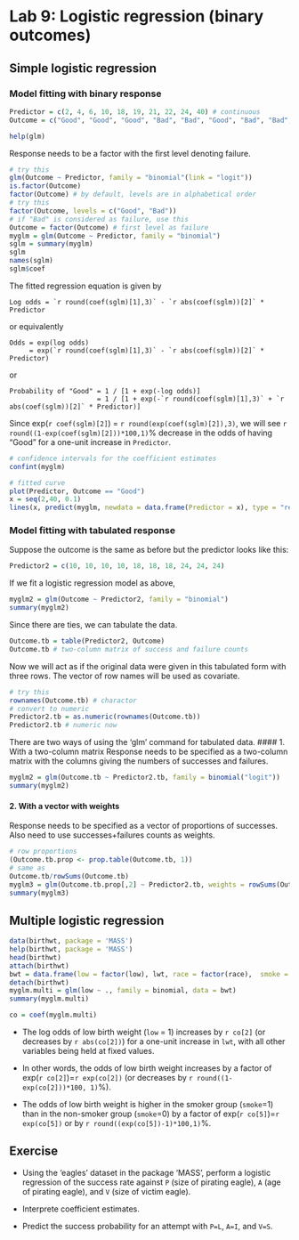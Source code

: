 Lab 9: Logistic regression (binary outcomes)
========================================================
Simple logistic regression
--------------------------------------------------------
### Model fitting with binary response
```r
Predictor = c(2, 4, 6, 10, 18, 19, 21, 22, 24, 40) # continuous
Outcome = c("Good", "Good", "Good", "Bad", "Bad", "Good", "Bad", "Bad", "Bad", "Bad") # binary
```
```r
help(glm)
```
Response needs to be a factor with the first level denoting failure.
```r
# try this
glm(Outcome ~ Predictor, family = "binomial"(link = "logit"))
is.factor(Outcome)
factor(Outcome) # by default, levels are in alphabetical order
# try this
factor(Outcome, levels = c("Good", "Bad"))
# if "Bad" is considered as failure, use this
Outcome = factor(Outcome) # first level as failure
myglm = glm(Outcome ~ Predictor, family = "binomial")
sglm = summary(myglm)
sglm
names(sglm)
sglm$coef 
```
The fitted regression equation is given by
```
Log odds = `r round(coef(sglm)[1],3)` - `r abs(coef(sglm))[2]` * Predictor
```
or equivalently
```
Odds = exp(log odds)
     = exp(`r round(coef(sglm)[1],3)` - `r abs(coef(sglm))[2]` * Predictor)
```
or
```
Probability of "Good" = 1 / [1 + exp(-log odds)]
                      = 1 / [1 + exp(-`r round(coef(sglm)[1],3)` + `r abs(coef(sglm))[2]` * Predictor)]
```
Since exp(`r coef(sglm)[2]`) = `r round(exp(coef(sglm)[2]),3)`, we will see `r round((1-exp(coef(sglm)[2]))*100,1)`% decrease in the odds of having "Good" for a one-unit increase in `Predictor`.
```r
# confidence intervals for the coefficient estimates
confint(myglm)
```

```r
# fitted curve
plot(Predictor, Outcome == "Good")
x = seq(2,40, 0.1)
lines(x, predict(myglm, newdata = data.frame(Predictor = x), type = "response")) 
```
### Model fitting with tabulated response
Suppose the outcome is the same as before but the predictor looks like this:  
```r
Predictor2 = c(10, 10, 10, 10, 18, 18, 18, 24, 24, 24)
```
If we fit a logistic regression model as above, 
```r
myglm2 = glm(Outcome ~ Predictor2, family = "binomial")
summary(myglm2)
```
Since there are ties, we can tabulate the data. 
```r
Outcome.tb = table(Predictor2, Outcome)
Outcome.tb # two-column matrix of success and failure counts
```
Now we will act as if the original data were given in this tabulated form with three rows. The vector of row names will be used as covariate. 
```r
# try this
rownames(Outcome.tb) # charactor
# convert to numeric
Predictor2.tb = as.numeric(rownames(Outcome.tb))
Predictor2.tb # numeric now
```
There are two ways of using the 'glm' command for tabulated data. 
#### 1. With a two-column matrix
Response needs to be specified as a two-column matrix with the columns giving the numbers of successes and failures. 
```r
myglm2 = glm(Outcome.tb ~ Predictor2.tb, family = binomial("logit")) 
summary(myglm2)
```
#### 2. With a vector with weights
Response needs to be specified as a vector of proportions of successes. Also need to use successes+failures counts as weights. 
```r
# row proportions 
(Outcome.tb.prop <- prop.table(Outcome.tb, 1)) 
# same as 
Outcome.tb/rowSums(Outcome.tb)
myglm3 = glm(Outcome.tb.prop[,2] ~ Predictor2.tb, weights = rowSums(Outcome.tb), family = binomial("logit")) # same as myglm2, give proportions and weigh by counts of success+failure
summary(myglm3)
```


Multiple logistic regression
--------------------------------------------------------
```r
data(birthwt, package = 'MASS')
help(birthwt, package = 'MASS')
head(birthwt)
attach(birthwt)
bwt = data.frame(low = factor(low), lwt, race = factor(race),  smoke = factor(smoke), ht = factor(ht), ui = factor(ui))
detach(birthwt)
myglm.multi = glm(low ~ ., family = binomial, data = bwt)
summary(myglm.multi)
```
 
```r
co = coef(myglm.multi)
```

* The log odds of low birth weight (`low` = 1) increases by `r co[2]` (or decreases by `r abs(co[2])`) for a one-unit increase in `lwt`, with all other variables being held at fixed values. 

* In other words, the odds of low birth weight increases by a factor of exp(`r co[2]`)=`r exp(co[2])` (or decreases by `r round((1-exp(co[2]))*100, 1)`%). 

* The odds of low birth weight is higher in the smoker group (`smoke`=1) than in the non-smoker group (`smoke`=0) by a factor of exp(`r co[5]`)=`r exp(co[5])` or by `r round((exp(co[5])-1)*100,1)`%.

Exercise
--------------------------------------------------------
* Using the 'eagles' dataset in the package 'MASS', perform a logistic regression of the success rate against `P` (size of pirating eagle), `A` (age of pirating eagle), and `V` (size of victim eagle). 

* Interprete coefficient estimates. 

* Predict the success probability for an attempt with `P=L`, `A=I`, and `V=S`. 



